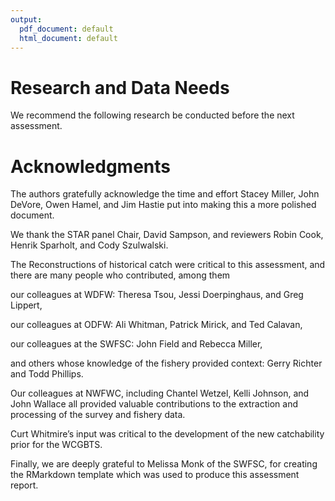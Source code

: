 ```yaml
---
output:
  pdf_document: default
  html_document: default
---
```


<!-- ****************************RESEARCH NEEDS**************************** -->

# Research and Data Needs

We recommend the following research be conducted before the next assessment.

\begin{enumerate}

\item \textbf{Extend all ongoing data streams used in this assessment.} A longer fishery-independent index from a continued WCGBT Survey with associated compositions of length and age-at-length will improve understanding of dynamics of the stock. Continued sampling of lengths and ages from the landed catch and lengths, mean body weights, and discard rates from the fishery will be even more valuable for the years ahead now that Big Skate are landed as a separate market category and the estimates will be more precise.

\item \textbf{Investigate factors contributing to estimated lower selectivity for females than males.} Sex-specific differences in selectivity were included in the base model to better fit differences in sex ratios in the length composition data but the behavioral processes that might contribute to this pattern are not understood and other explanations for the sex ratios are possible.

\item \textbf{Pursue additional approaches for estimating historical discards.} The approaches used here were based on averages applied over a period of decades. The catch reconstructions conducted for each state were much more sophisticated, but were applied only to the subset of the catch that was landed. Reconstructed spatial patterns of fishing effort could be used to estimate changes in total mortality over time.

\item \textbf{Improve understanding of links between Big Skate on the U.S. West Coast and other areas.} Tagging studies in Alaska indicated that Big Skate are capable of long distance movements. A better understanding of links through tagging in other areas and genetic studies could highlight strengths or weaknesses of the status-quo approach.

\item \textbf{Conduct studies of mortality of discarded skates in commercial fisheries.} Estimates of discard mortality for skates in general could be improved.

\item \textbf{Improve understanding of catch history and population dynamics of California Skate.} California Skate is the third most commonly occurring Skate in California waters after Longnose Skate and Big Skate and the catch reconstruction indicated that the center of abundance for California Skate is centered around San Francisco, where the fishery was strongest in the early years. If California Skate is found to be at a low biomass compared to historical levels it would have implications for the catch reconstruction of the other two species, as well as suggesting that management of California Skate should be a higher priority.

\end{enumerate}


<!-- ***************************ACKNOWLEDGEMENTS*************************** -->

# Acknowledgments

The authors gratefully acknowledge the time and effort Stacey Miller, John DeVore, Owen Hamel, and Jim Hastie put into making this a more polished document.

We thank the STAR panel Chair, David Sampson, and reviewers Robin Cook, Henrik Sparholt, and Cody Szulwalski.

The Reconstructions of historical catch were critical to this assessment, and there are many people who contributed, among them

our colleagues at WDFW:  Theresa Tsou, Jessi Doerpinghaus, and Greg Lippert,

our colleagues at ODFW:  Ali Whitman, Patrick Mirick, and Ted Calavan,

our colleagues at the SWFSC:  John Field and Rebecca Miller,

and others whose knowledge of the fishery provided context: Gerry Richter and Todd Phillips.

Our colleagues at NWFWC, including Chantel Wetzel, Kelli Johnson, and John Wallace all provided valuable contributions to the extraction and processing of the survey and fishery data.

Curt Whitmire's input was critical to the development of the new catchability prior for the WCGBTS.

Finally, we are deeply grateful to Melissa Monk of the SWFSC, for creating the RMarkdown template which was used to produce this assessment report.


\newpage
\FloatBarrier
